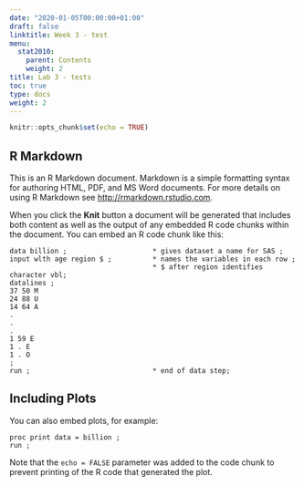 ```yaml
---
date: "2020-01-05T00:00:00+01:00"
draft: false
linktitle: Week 3 - test
menu:
  stat2010:
    parent: Contents
    weight: 2
title: Lab 3 - tests
toc: true
type: docs
weight: 2
---
```



```r
knitr::opts_chunk$set(echo = TRUE)
```

## R Markdown

This is an R Markdown document. Markdown is a simple formatting syntax for authoring HTML, PDF, and MS Word documents. For more details on using R Markdown see <http://rmarkdown.rstudio.com>.

When you click the **Knit** button a document will be generated that includes both content as well as the output of any embedded R code chunks within the document. You can embed an R code chunk like this:

```sas
data billion ;                     * gives dataset a name for SAS ;
input wlth age region $ ;          * names the variables in each row ;
                                   * $ after region identifies character vbl;
datalines ;
37 50 M
24 88 U
14 64 A
.
.
.
1 59 E
1 . E
1 . O
;
run ;                              * end of data step;
```

## Including Plots

You can also embed plots, for example:

```sas
proc print data = billion ;
run ;
```

Note that the `echo = FALSE` parameter was added to the code chunk to prevent printing of the R code that generated the plot.
